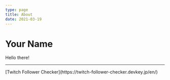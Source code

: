 ```yaml
---
type: page
title: About
date: 2021-03-19
---
```


# Your Name

Hello there!

---

<div>
  [Twitch Follower Checker](https://twitch-follower-checker.devkey.jp/en/)
</div>
